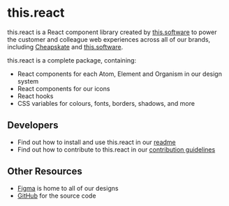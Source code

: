 
<Meta title="Welcome" />

<ThemeVariables />

# this.react

this.react is a React component library created by [this.software] to power the
customer and colleague web experiences across all of our brands, including
[Cheapskate] and [this.software].

this.react is a complete package, containing:

- React components for each Atom, Element and Organism in our design system
- React components for our icons
- React hooks
- CSS variables for colours, fonts, borders, shadows, and more

## Developers

- Find out how to install and use this.react in our [readme]
- Find out how to contribute to this.react in our [contribution guidelines]

## Other Resources

- [Figma] is home to all of our designs
- [GitHub] for the source code

[cheapskate]: https://cheapskate.io
[this.software]: https://this.software
[figma]: https://www.figma.com/file/871uB7R0dwDfldFJJsDJHP/Cheapskate-Design-System-Master
[github]: https://github.com/thisdotsoftware/thisdotreact
[readme]: https://github.com/thisdotsoftware/thisdotreact/blob/main/README.md
[contribution guidelines]: https://github.com/thisdotsoftware/thisdotreact/blob/main/CONTRIBUTING.md
